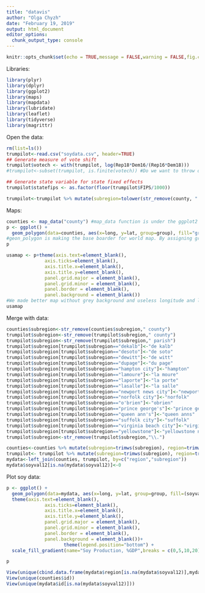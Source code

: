 ```yaml
---
title: "datavis"
author: "Olga Chyzh"
date: "February 19, 2019"
output: html_document
editor_options: 
  chunk_output_type: console
---
```

```r
knitr::opts_chunk$set(echo = TRUE,message = FALSE,warning = FALSE,fig.cap = "...")
```

Libraries:
```r
library(plyr)
library(dplyr)
library(ggplot2)
library(maps)
library(mapdata)
library(lubridate)
library(leaflet)
library(tidyverse)
library(magrittr)
```


Open the data:
```r
rm(list=ls())
trumpilot<-read.csv("soydata.csv", header=TRUE)
## Generate measure of vote shift
trumpilot$votech <- with(trumpilot, log(Rep18*Dem16/(Rep16*Dem18)))
#trumpilot<-subset(trumpilot, is.finite(votech)) #Do we want to throw out all cases in which a major party candidate ran unopposed by the other major party candidate?

## Generate state variable for state fixed effects
trumpilot$statefips <- as.factor(floor(trumpilot$FIPS/1000))

trumpilot<-trumpilot %>% mutate(subregion=tolower(str_remove(county, " County")), region=tolower(state_name)) 

```

Maps:
```r
counties <- map_data("county") #map_data function is under the ggplot2 package. 
p <- ggplot() +
  geom_polygon(data=counties, aes(x=long, y=lat, group=group), fill="grey85", color="white")
#geon_polygon is making the base boarder for world map. By assigning group, we make R draw lines only withing each country.
p

usamap <- p+theme(axis.text=element_blank(),
              axis.ticks=element_blank(),
              axis.title.x=element_blank(),
              axis.title.y=element_blank(),
              panel.grid.major = element_blank(),
              panel.grid.minor = element_blank(),
              panel.border = element_blank(),
              panel.background = element_blank())
#We made better map without grey background and useless longitude and latitude axes.
usamap
```

Merge with data:
```r
counties$subregion<-str_remove(counties$subregion," county")
trumpilot$subregion<-str_remove(trumpilot$subregion," county")
trumpilot$subregion<-str_remove(trumpilot$subregion," parish")
trumpilot$subregion[trumpilot$subregion=="dekalb"]<-"de kalb"
trumpilot$subregion[trumpilot$subregion=="desoto"]<-"de soto"
trumpilot$subregion[trumpilot$subregion=="dewitt"]<-"de witt"
trumpilot$subregion[trumpilot$subregion=="dupage"]<-"du page"
trumpilot$subregion[trumpilot$subregion=="hampton city"]<-"hampton"
trumpilot$subregion[trumpilot$subregion=="lamoure"]<-"la moure"
trumpilot$subregion[trumpilot$subregion=="laporte"]<-"la porte"
trumpilot$subregion[trumpilot$subregion=="lasalle"]<-"la salle"
trumpilot$subregion[trumpilot$subregion=="newport news city"]<-"newport news"
trumpilot$subregion[trumpilot$subregion=="norfolk city"]<-"norfolk"
trumpilot$subregion[trumpilot$subregion=="o'brien"]<-"obrien"
trumpilot$subregion[trumpilot$subregion=="prince george's"]<-"prince georges"
trumpilot$subregion[trumpilot$subregion=="queen ann's"]<-"queen anns"
trumpilot$subregion[trumpilot$subregion=="suffolk city"]<-"suffolk"
trumpilot$subregion[trumpilot$subregion=="virginia beach city"]<-"virginia beach"
trumpilot$subregion[trumpilot$subregion=="yellowstone"]<-"yellowstone national"
trumpilot$subregion<-str_remove(trumpilot$subregion,"\\.")

counties<-counties %>% mutate(subregion=trimws(subregion), region=trimws(region), id=paste(region,subregion, sep="_"))
trumpilot<- trumpilot %>% mutate(subregion=trimws(subregion), region=trimws(region),id=paste(region, subregion, sep="_"))
mydata<-left_join(counties, trumpilot, by=c("region","subregion"))
mydata$soyval12[is.na(mydata$soyval12)]<-0

```

Plot soy data:

```r



p <- ggplot() +
  geom_polygon(data=mydata, aes(x=long, y=lat, group=group, fill=(soyval12+1)), colour="black") +
  theme(axis.text=element_blank(),
              axis.ticks=element_blank(),
              axis.title.x=element_blank(),
              axis.title.y=element_blank(),
              panel.grid.major = element_blank(),
              panel.grid.minor = element_blank(),
              panel.border = element_blank(),
              panel.background = element_blank())+
   					 theme(legend.position="bottom") +
  scale_fill_gradient(name="Soy Production, %GDP",breaks = c(0,5,10,20), labels = c("0", "5", "10","20"),trans = "log",low = "white", high = "brown") 

p

```

```r
View(unique(cbind.data.frame(mydata$region[is.na(mydata$soyval12)],mydata$subregion[is.na(mydata$soyval12)])))
View(unique(counties$id))
View(unique(mydata$id[is.na(mydata$soyval12)]))

```



